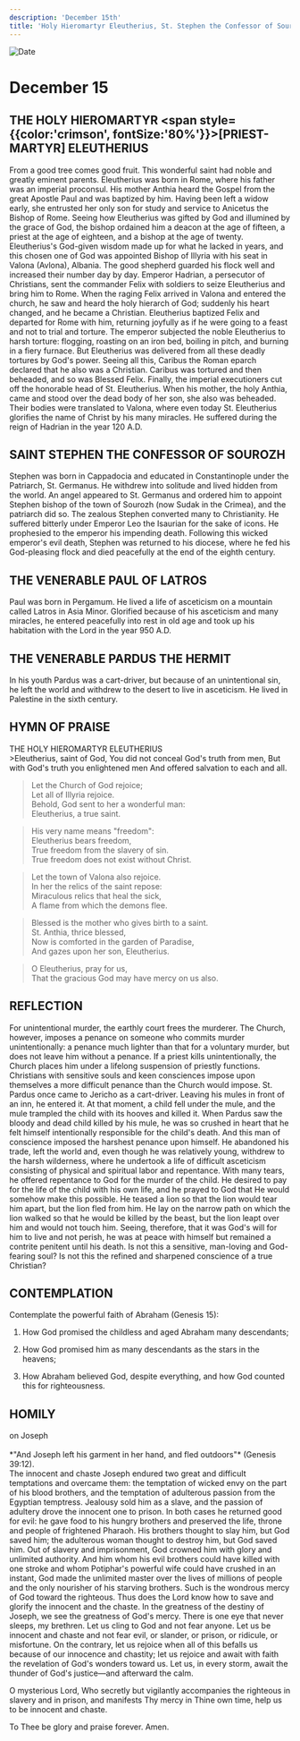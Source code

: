 ```yaml
---
description: 'December 15th'
title: 'Holy Hieromartyr Eleutherius, St. Stephen the Confessor of Sourozh, Venerable Paul of Latros, Venerable Pardus the Hermit'
---
```


<CustomPaginator />
<RunningHead />

<Image src="/title-imprint.png" height={68} width={50} alt="Date" className="title-imprint"/>

# <div id="date">December <Image className="four-dot" src="/four-dot.png" height={15} width={15} alt="" />15</div>

## THE HOLY HIEROMARTYR <span style={{color:'crimson', fontSize:'80%'}}>[PRIEST-MARTYR]</span> ELEUTHERIUS

From a good tree comes good fruit. This wonderful saint had noble and greatly eminent parents. Eleutherius was born in Rome, where his father was an imperial proconsul. His mother Anthia heard the Gospel from the great Apostle Paul and was baptized by him. Having been left a widow early, she entrusted her only son for study and service to Anicetus the Bishop of Rome. Seeing how Eleutherius was gifted by God and illumined by the grace of God, the bishop ordained him a deacon at the age of fifteen, a priest at the age of eighteen, and a bishop at the age of twenty. Eleutherius's God-given wisdom made up for what he lacked in years, and this chosen one of God was appointed Bishop of Illyria with his seat in Valona (Avlona), Albania. The good shepherd guarded his flock well and increased their number day by day. Emperor Hadrian, a persecutor of Christians, sent the commander Felix with soldiers to seize Eleutherius and bring him to Rome. When the raging Felix arrived in Valona and entered the church, he saw and heard the holy hierarch of God; suddenly his heart changed, and he became a Christian. Eleutherius baptized Felix and departed for Rome with him, returning joyfully as if he were going to a feast and not to trial and torture. The emperor subjected the noble Eleutherius to harsh torture: flogging, roasting on an iron bed, boiling in pitch, and burning in a fiery furnace. But Eleutherius was delivered from all these deadly tortures by God's power. Seeing all this, Caribus the Roman eparch declared that he also was a Christian. Caribus was tortured and then beheaded, and so was Blessed Felix. Finally, the imperial executioners cut off the honorable head of St. Eleutherius. When his mother, the holy Anthia, came and stood over the dead body of her son, she also was beheaded. Their bodies were translated to Valona, where even today St. Eleutherius glorifies the name of Christ by his many miracles. He suffered during the reign of Hadrian in the year 120 A.D.

## SAINT STEPHEN THE CONFESSOR OF SOUROZH

Stephen was born in Cappadocia and educated in Constantinople under the Patriarch, St. Germanus. He withdrew into solitude and lived hidden from the world. An angel appeared to St. Germanus and ordered him to appoint Stephen bishop of the town of Sourozh (now Sudak in the Crimea), and the patriarch did so. The zealous Stephen converted many to Christianity. He suffered bitterly under Emperor Leo the Isaurian for the sake of icons. He prophesied to the emperor his impending death. Following this wicked emperor's evil death, Stephen was returned to his diocese, where he fed his God-pleasing flock and died peacefully at the end of the eighth century.

## THE VENERABLE PAUL OF LATROS

Paul was born in Pergamum. He lived a life of asceticism on a mountain called Latros in Asia Minor. Glorified because of his asceticism and many miracles, he entered peacefully into rest in old age and took up his habitation with the Lord in the year 950 A.D.

## THE VENERABLE PARDUS THE HERMIT

In his youth Pardus was a cart-driver, but because of an unintentional sin, he left the world and withdrew to the desert to live in asceticism. He lived in Palestine in the sixth century.


## HYMN OF PRAISE
<div style={{textAlign:'center', color:'crimson', fontWeight:'bold'}}>
THE HOLY HIEROMARTYR ELEUTHERIUS
</div>
>Eleutherius, saint of God,  
You did not conceal God's truth from men,  
But with God's truth you enlightened men  
And offered salvation to each and all.  
   
>Let the Church of God rejoice;  
Let all of Illyria rejoice.  
Behold, God sent to her a wonderful man:  
Eleutherius, a true saint.  
   
>His very name means "freedom":  
Eleutherius bears freedom,  
True freedom from the slavery of sin.  
True freedom does not exist without Christ.  
   
>Let the town of Valona also rejoice.  
In her the relics of the saint repose:  
Miraculous relics that heal the sick,  
A flame from which the demons flee.  
   
>Blessed is the mother who gives birth to a saint.  
St. Anthia, thrice blessed,  
Now is comforted in the garden of Paradise,  
And gazes upon her son, Eleutherius.  
   
>O Eleutherius, pray for us,  
That the gracious God may have mercy on us also.  


## REFLECTION
For unintentional murder, the earthly court frees the murderer. The Church, however, imposes a penance on someone who commits murder unintentionally: a penance much lighter than that for a voluntary murder, but does not leave him without a penance. If a priest kills unintentionally, the Church places him under a lifelong suspension of priestly functions. Christians with sensitive souls and keen consciences impose upon themselves a more difficult penance than the Church would impose. St. Pardus once came to Jericho as a cart-driver. Leaving his mules in front of an inn, he entered it. At that moment, a child fell under the mule, and the mule trampled the child with its hooves and killed it. When Pardus saw the bloody and dead child killed by his mule, he was so crushed in heart that he felt himself intentionally responsible for the child's death. And this man of conscience imposed the harshest penance upon himself. He abandoned his trade, left the world and, even though he was relatively young, withdrew to the harsh wilderness, where he undertook a life of difficult asceticism consisting of physical and spiritual labor and repentance. With many tears, he offered repentance to God for the murder of the child. He desired to pay for the life of the child with his own life, and he prayed to God that He would somehow make this possible. He teased a lion so that the lion would tear him apart, but the lion fled from him. He lay on the narrow path on which the lion walked so that he would be killed by the beast, but the lion leapt over him and would not touch him. Seeing, therefore, that it was God's will for him to live and not perish, he was at peace with himself but remained a contrite penitent until his death. Is not this a sensitive, man-loving and God-fearing soul? Is not this the refined and sharpened conscience of a true Christian?


## CONTEMPLATION

Contemplate the powerful faith of Abraham (Genesis 15):

1. How God promised the childless and aged Abraham many descendants;

2. How God promised him as many descendants as the stars in the heavens;

3. How Abraham believed God, despite everything, and how God counted this for righteousness.


## HOMILY
<div style={{textAlign:'center', color:'crimson', fontWeight:'bold'}}>
on Joseph
</div>
<br />
<div style={{textAlign:'right'}}>
*"And Joseph left his garment in her hand, and fled outdoors"* (Genesis 39:12).
</div>
The innocent and chaste Joseph endured two great and difficult temptations and overcame them: the temptation of wicked envy on the part of his blood brothers, and the temptation of adulterous passion from the Egyptian temptress. Jealousy sold him as a slave, and the passion of adultery drove the innocent one to prison. In both cases he returned good for evil: he gave food to his hungry brothers and preserved the life, throne and people of frightened Pharaoh. His brothers thought to slay him, but God saved him; the adulterous woman thought to destroy him, but God saved him. Out of slavery and imprisonment, God crowned him with glory and unlimited authority. And him whom his evil brothers could have killed with one stroke and whom Potiphar's powerful wife could have crushed in an instant, God made the unlimited master over the lives of millions of people and the only nourisher of his starving brothers. Such is the wondrous mercy of God toward the righteous. Thus does the Lord know how to save and glorify the innocent and the chaste. In the greatness of the destiny of Joseph, we see the greatness of God's mercy. There is one eye that never sleeps, my brethren. Let us cling to God and not fear anyone. Let us be innocent and chaste and not fear evil, or slander, or prison, or ridicule, or misfortune. On the contrary, let us rejoice when all of this befalls us because of our innocence and chastity; let us rejoice and await with faith the revelation of God's wonders toward us. Let us, in every storm, await the thunder of God's justice—and afterward the calm.

O mysterious Lord, Who secretly but vigilantly accompanies the righteous in slavery and in prison, and manifests Thy mercy in Thine own time, help us to be innocent and chaste.

To Thee be glory and praise forever. Amen.